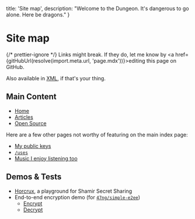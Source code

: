   title: 'Site map',
  description:
    "Welcome to the Dungeon. It's dangerous to go alone. Here be dragons."
}

# Site map

{/* prettier-ignore */}
<Note status="warning" title="Here be dragons.">
  Links might break. If they do, let me know by <a href={gitHubUrl(resolve(import.meta.url, 'page.mdx'))}>editing this page on GitHub</a>.
</Note>

Also available in [XML](/sitemap.xml), if that's your thing.

## Main Content

- [Home](/)
- [Articles](/posts)
- [Open Source](/open-source)

Here are a few other pages not worthy of featuring on the main index page:

- [My public keys](/public-keys)
- [`/uses`](/uses)
- [Music I enjoy listening too](/music)

## Demos & Tests


- [Horcrux](/horcrux), a playground for Shamir Secret Sharing
- End-to-end encryption demo (for [`47ng/simple-e2ee`](https://github.com/47ng/simple-e2ee))
  - [Encrypt](/e2ee/encrypt)
  - [Decrypt](/e2ee/decrypt)
